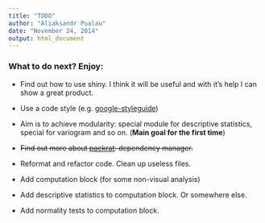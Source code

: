 ```yaml
---
title: "TODO"
author: "Aliaksandr Pualau"
date: "November 24, 2014"
output: html_document
---
```


### What to do next? Enjoy:

* Find out how to use shiny. I think it will be useful and with it's help I can show a great product.

* Use a code style (e.g. [google-styleguide](https://google-styleguide.googlecode.com/svn/trunk/Rguide.xml))

* Aim is to achieve modularity: special module for descriptive statistics, special for variogram and so on. (__Main goal for the first time__)

* ~~Find out more about [packrat](http://rstudio.github.io/packrat): dependency manager.~~

* Reformat and refactor code. Clean up useless files.

* Add computation block (for some non-visual analysis)

* Add descriptive statistics to computation block. Or somewhere else.

* Add normality tests to computation block.
